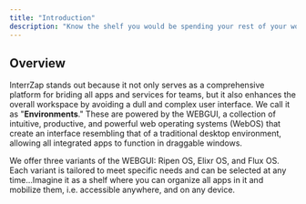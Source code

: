 ```yaml
---
title: "Introduction"
description: "Know the shelf you would be spending your rest of your work time!"
---
```


## Overview

InterrZap stands out because it not only serves as a comprehensive platform for briding all apps and services for teams, but it also enhances the overall workspace by avoiding a dull and complex user interface. We call it as "**Environments**." These are powered by the WEBGUI, a collection of intuitive, productive, and powerful web operating systems (WebOS) that create an interface resembling that of a traditional desktop environment, allowing all integrated apps to function in draggable windows.

We offer three variants of the WEBGUI: Ripen OS, Elixr OS, and Flux OS. Each variant is tailored to meet specific needs and can be selected at any time...Imagine it as a shelf where you can organize all apps in it and mobilize them, i.e. accessible anywhere, and on any device.